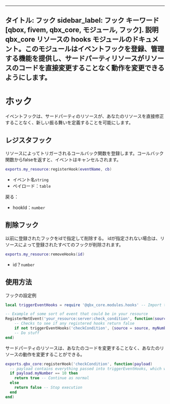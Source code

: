 ***

タイトル: フック
sidebar\_label: フック
キーワード\[qbox, fivem, qbx\_core, モジュール, フック].
説明qbx\_core リソースの hooks モジュールのドキュメント。このモジュールはイベントフックを登録、管理する機能を提供し、サードパーティリソースがリソースのコードを直接変更することなく動作を変更できるようにします。
-----------------------------------------------------------------------------------------------------------------

# ホック

イベントフックは、サードパーティのリソースが、あなたのリソースを直接修正することなく、新しい振る舞いを定義することを可能にします。

## レジスタフック

リソースによってトリガーされるコールバック関数を登録します。コールバック関数からfalseを返すと、イベントはキャンセルされます。

```lua
exports.my_resource:registerHook(eventName, cb)
```

* イベント名`string`
* ペイロード：`table`

戻る：

* hookId：`number`

## 削除フック

以前に登録されたフックをidで指定して削除する。
idが指定されない場合は、リソースによって登録されたすべてのフックが削除されます。

```lua
exports.my_resource:removeHooks(id)
```

* id？`number`

## 使用方法

フックの設定例

```lua
local triggerEventHooks = require '@qbx_core.modules.hooks' -- Import triggerEventHooks function from hooks module

-- Example of some sort of event that could be in your resource
RegisterNetEvent('your_resource:server:check_condition', function(source)
    -- Checks to see if any registered hooks return false
	if not triggerEventHooks('checkCondition', {source = source, myNumber = 10}) then return end 
    -- Do stuff
end)
```

サードパーティのリソースは、あなたのコードを変更することなく、あなたのリソースの動作を変更することができる。

```lua
exports.qbx_core:registerHook('checkCondition', function(payload)
  -- payload contains everything passed into triggerEventHooks, which will depend on the resource to document
  if payload.myNumber == 10 then
    return true -- Continue as normal
  else
    return false -- Stop execution
  end
end)
```
